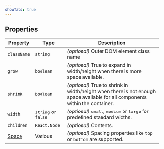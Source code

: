 ```yaml
---
showTabs: true
---
```


## Properties

| Property                                    | Type                | Description                                                                                                                   |
| ------------------------------------------- | ------------------- | ----------------------------------------------------------------------------------------------------------------------------- |
| `className`                                 | `string`            | _(optional)_ Outer DOM element class name                                                                                     |
| `grow`                                      | `boolean`           | _(optional)_ True to expand in width/height when there is more space available.                                               |
| `shrink`                                    | `boolean`           | _(optional)_ True to shrink in width/height when there is not enough space available for all components within the container. |
| `width`                                     | `string` or `false` | _(optional)_ `small`, `medium` or `large` for predefined standard widths.                                                     |
| `children`                                  | `React.Node`        | _(optional)_ Contents.                                                                                                        |
| [Space](/uilib/components/space/properties) | Various             | _(optional)_ Spacing properties like `top` or `bottom` are supported.                                                         |
